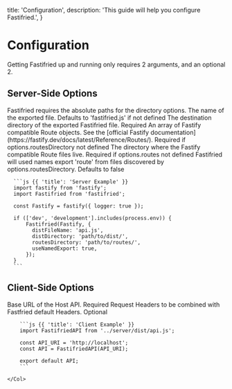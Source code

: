   title: 'Configuration',
  description:
    'This guide will help you configure Fastifried.',
}

# Configuration

Getting Fastifried up and running only requires 2 arguments, and an optional 2.

## Server-Side Options

<Note>
   Fastifried requires the absolute paths for the directory options.
</Note>

<Row>
  <Col>
    <Properties>
      <Property name="distFileName" type="string">
        The name of the exported file.  Defaults to 'fastifried.js' if not defined
      </Property>
      <Property name="distDirectory" type="string">
        The destination directory of the exported Fastifried file.  Required
      </Property>
      <Property name="routes" type="array">
        An array of Fastify compatible Route objects. See the [official Fastify documentation](https://fastify.dev/docs/latest/Reference/Routes/).
        Required if options.routesDirectory not defined
      </Property>
      <Property name="routesDirectory" type="string">
        The directory where the Fastify compatible Route files live.  Required if options.routes not defined
      </Property>
      <Property name="useNamedExport" type="boolean">
        Fastifried will used names export 'route' from files discovered by options.routesDirectory. Defaults to false
      </Property>
    </Properties>
  </Col>
  <Col sticky>

      ```js {{ 'title': 'Server Example' }}
      import fastify from 'fastify';
      import Fastifried from 'fastifried';

      const Fastify = fastify({ logger: true });

      if (['dev', 'development'].includes(process.env)) {
          Fastifried(Fastify, {
            distFileName: 'api.js',
            distDirectory: 'path/to/dist/',
            routesDirectory: 'path/to/routes/',
            useNamedExport: true,
          });
      }
      ```

  </Col>
</Row>

## Client-Side Options

<Row>
  <Col>
    <Properties>
      <Property name="hostUrl" type="string">
        Base URL of the Host API. Required
      </Property>
      <Property name="userHeaders" type="object">
        Request Headers to be combined with Fastfried default Headers. Optional
      </Property>
    </Properties>
  </Col>
    <Col sticky>

        ```js {{ 'title': 'Client Example' }}
        import FastifriedAPI from '../server/dist/api.js';

        const API_URI = 'http://localhost';
        const API = FastifriedAPI(API_URI);

        export default API;
        ```

    </Col>
</Row>